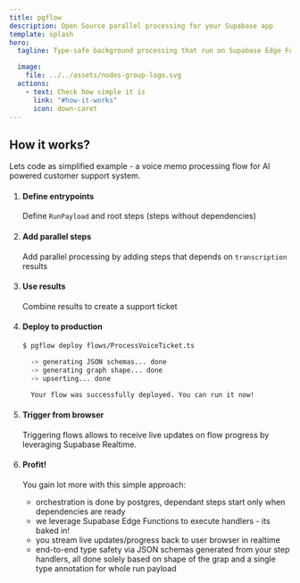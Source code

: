 ```yaml
---
title: pgflow
description: Open Source parallel processing for your Supabase app
template: splash
hero:
  tagline: Type-safe background processing that run on Supabase Edge Functions or dedicated workers and stream updates back to the browser

  image:
    file: ../../assets/nodes-group-logo.svg
  actions:
    - text: Check how simple it is
      link: "#how-it-works"
      icon: down-caret
---
```



## How it works?

Lets code as simplified example - a voice memo processing flow
for AI powered customer support system.

<Steps>

1. #### Define entrypoints

   Define `RunPayload` and root steps (steps without dependencies)

   <CodeAfterMarker code={_01_entrypoint} lang="ts" />

2. #### Add parallel steps

   Add parallel processing by adding steps that depends on `transcription` results

   <CodeAfterMarker code={_02_parallel_processing} lang="ts" />

3. #### Use results

   Combine results to create a support ticket

   <CodeAfterMarker code={_03_combine} lang="ts" />

4. #### Deploy to production

   ```sh
   $ pgflow deploy flows/ProcessVoiceTicket.ts

     -> generating JSON schemas... done
     -> generating graph shape... done
     -> upserting... done

     Your flow was successfully deployed. You can run it now!
   ```

5. #### Trigger from browser

   Triggering flows allows to receive live updates on flow progress by leveraging Supabase Realtime.

   <CodeAfterMarker code={_05_trigger} lang="ts" />

6. #### Profit!

   You gain lot more with this simple approach:

   - orchestration is done by postgres, dependant steps start only when dependencies are ready
   - we leverage Supabase Edge Functions to execute handlers - its baked in!
   - you stream live updates/progress back to user browser in realtime
   - end-to-end type safety via JSON schemas generated from your step handlers, all done solely based on shape of the grap and a single type annotation for whole run payload

</Steps>
